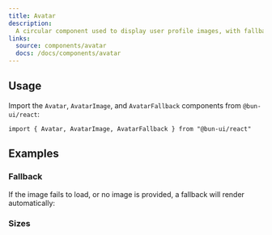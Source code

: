 ```yaml
---
title: Avatar
description:
  A circular component used to display user profile images, with fallback support.
links:
  source: components/avatar
  docs: /docs/components/avatar
---
```


<ComponentPreview name="avatar-basic" />

## Usage

Import the `Avatar`, `AvatarImage`, and `AvatarFallback` components from `@bun-ui/react`:

```tsx
import { Avatar, AvatarImage, AvatarFallback } from "@bun-ui/react"
```

## Examples

### Fallback

If the image fails to load, or no image is provided, a fallback will render automatically:

<ComponentPreview name="avatar-fallback-example" />

### Sizes

<ComponentPreview name="avatar-sizes" />

<APITable interfaceName="AvatarProps" />
